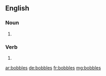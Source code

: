 ==English==

===Noun===
{{head|en|noun plural form}}

# {{plural of|bobble|lang=en}}

===Verb===
{{head|en|verb form}}

# {{en-third-person singular of|bobble}}

[[ar:bobbles]]
[[de:bobbles]]
[[fr:bobbles]]
[[mg:bobbles]]